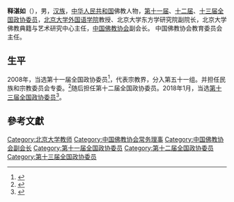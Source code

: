 '''释湛如'''（{{bd|1968年||}}），男，[[汉族|汉族]]，[[中华人民共和国|中华人民共和国]]佛教人物，[[第十一届全国政协委员|第十一届]]、[[第十二届全国政协委员|十二届]]、[[第十三届全国政协委员|十三届全国政协委员]]，[[北京大学外国语学院|北京大学外国语学院]]教授、北京大学东方学研究院副院长，北京大学佛教典籍与艺术研究中心主任，[[中国佛教协会|中国佛教协会]]副会长。
中国佛教协会教育委员会主任。

== 生平 ==
2008年，当选第十一届全国政协委员<ref>{{cite news|title=第十一届全国政协委员名单|url=http://www.indaa.com.cn/zt/2009qglh/zxzs/200903/t20090303_127573.html|accessdate=2013-04-09|newspaper=新华社北京1月25日电 中国人民政治协商会议第十一届全国委员会委员名单(共2237人，2008年1月25日政协第十届全国委员会常务委员会第二十次会议通过)|date=2008年1月25日|deadurl=yes|archiveurl=https://web.archive.org/web/20130928014403/http://www.indaa.com.cn/zt/2009qglh/zxzs/200903/t20090303_127573.html|archivedate=2013年9月28日}}</ref>，代表宗教界，分入第五十一组。并担任民族和宗教委员会专委。<ref>{{cite news|title=全国政协信息-湛如|url=http://www.cppcc.gov.cn/CMS/wylibary/showJcwyxtInfoWylibary.action?tabJcwyxt.guid=11W0018560&wytype=wjwy|accessdate=2013-04-11|newspaper=全国政协委员会}}</ref>随后担任第十二届全国政协委员。2018年1月，当选[[中国人民政治协商会议第十三届全国委员会委员名单|第十三届全国政协委员]]<ref>{{Cite web|url=http://sports.163.com/18/0126/06/D92BRKK400051C89.html|title=中国人民政治协商会议第十三届全国委员会委员名单|accessdate=2018-01-26|last=|work=网易|archive-url=https://web.archive.org/web/20180127143232/http://sports.163.com/18/0126/06/D92BRKK400051C89.html|archive-date=2018-01-27|dead-url=yes}}</ref>。

== 參考文獻 ==
{{reflist}}

{{中国政治人物小作品}}
{{Navboxes 
| title  = 湛如在[[中国佛教协会|中国佛教协会]]的职务
| list1  =
{{中国佛教协会第七届理事会}}
{{中国佛教协会第八届理事会}}
{{中国佛教协会第九届理事会}}
{{中国佛教协会第十届理事会}}
}}

{{Authority control}}
{{DEFAULTSORT:Zhanru}}
[[Category:北京大学教师|Category:北京大学教师]]
[[Category:中国佛教协会常务理事|Category:中国佛教协会常务理事]]
[[Category:中国佛教协会副会长|Category:中国佛教协会副会长]]
[[Category:第十一届全国政协委员|Category:第十一届全国政协委员]]
[[Category:第十二届全国政协委员|Category:第十二届全国政协委员]]
[[Category:第十三届全国政协委员|Category:第十三届全国政协委员]]
